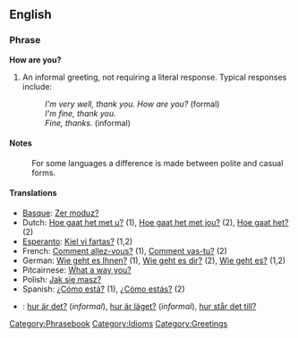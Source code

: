 ==English==

===Phrase===
'''How are you?'''

# An informal greeting, not requiring a literal response.  Typical responses include:
#: ''I'm very well, thank you. How are you?'' (formal)
#: ''I'm fine, thank you.''
#: ''Fine, thanks.'' (informal)

====Notes====
:For some languages a difference is made between polite and casual forms.

====Translations====
*[[Basque]]: [[Zer moduz?]]
*Dutch: [[Hoe gaat het met u?]] (1), [[Hoe gaat het met jou?]] (2), [[Hoe gaat het?]] (2)
*[[Esperanto]]: [[Kiel vi fartas?]] (1,2)
*French: [[Comment allez-vous?]] (1), [[Comment vas-tu?]] (2)
*German: [[Wie geht es Ihnen?]] (1), [[Wie geht es dir?]] (2), [[Wie geht es?]] (1,2)
*Pitcairnese: [[What a way you?]]
*Polish: [[Jak się masz?]]
*Spanish: [[¿Cómo está?]] (1), [[¿Cómo estás?]] (2)
*{{sv}}: [[hur är det?]] (''informal''), [[hur är läget?]] (''informal''), [[hur står det till?]]

[[Category:Phrasebook]]
[[Category:Idioms]]
[[Category:Greetings]]